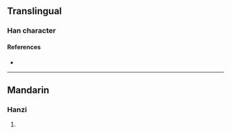 {{character info/new}}
==Translingual==

===Han character===
{{Han char|rn=86|rad=火|as=10|sn=14|four=|canj=FFOG|ids=⿰火雀}}

====References====
* {{Han ref|kx=0680.330|dkj=19344|hdz=32228.120|uh=71A6|ud=29094}}

----

==Mandarin==

===Hanzi===
{{cmn-hanzi|pin=[[jué]] ([[jue2]])|wg=chüeh<sup>2</sup>}}

# {{defn|lang=cmn|sort=火10}}
